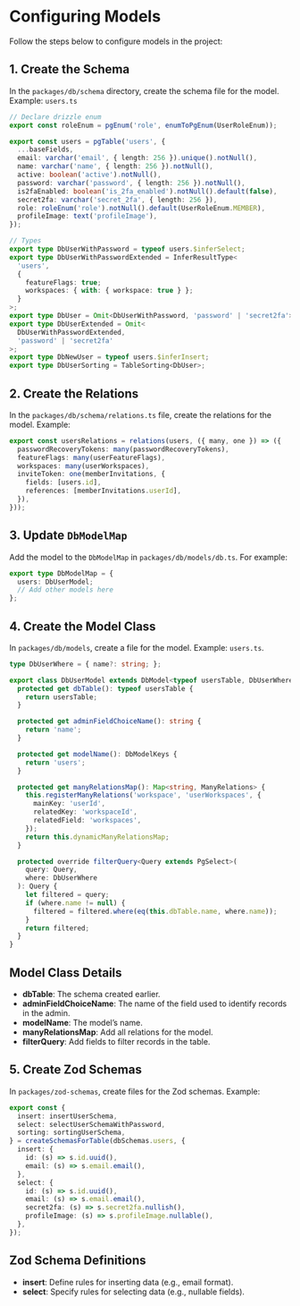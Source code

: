 # Configuring Models

Follow the steps below to configure models in the project:

## 1. Create the Schema

In the `packages/db/schema` directory, create the schema file for the model. Example: `users.ts`

```ts
// Declare drizzle enum
export const roleEnum = pgEnum('role', enumToPgEnum(UserRoleEnum));

export const users = pgTable('users', {
  ...baseFields,
  email: varchar('email', { length: 256 }).unique().notNull(),
  name: varchar('name', { length: 256 }).notNull(),
  active: boolean('active').notNull(),
  password: varchar('password', { length: 256 }).notNull(),
  is2faEnabled: boolean('is_2fa_enabled').notNull().default(false),
  secret2fa: varchar('secret_2fa', { length: 256 }),
  role: roleEnum('role').notNull().default(UserRoleEnum.MEMBER),
  profileImage: text('profileImage'),
});

// Types
export type DbUserWithPassword = typeof users.$inferSelect;
export type DbUserWithPasswordExtended = InferResultType<
  'users',
  {
    featureFlags: true;
    workspaces: { with: { workspace: true } };
  }
>;
export type DbUser = Omit<DbUserWithPassword, 'password' | 'secret2fa'>;
export type DbUserExtended = Omit<
  DbUserWithPasswordExtended,
  'password' | 'secret2fa'
>;
export type DbNewUser = typeof users.$inferInsert;
export type DbUserSorting = TableSorting<DbUser>;
```

## 2. Create the Relations

In the `packages/db/schema/relations.ts` file, create the relations for the model. Example:

```typescript
export const usersRelations = relations(users, ({ many, one }) => ({
  passwordRecoveryTokens: many(passwordRecoveryTokens),
  featureFlags: many(userFeatureFlags),
  workspaces: many(userWorkspaces),
  inviteToken: one(memberInvitations, {
    fields: [users.id],
    references: [memberInvitations.userId],
  }),
}));
```

## 3. Update `DbModelMap`

Add the model to the `DbModelMap` in `packages/db/models/db.ts`. For example:

```typescript
export type DbModelMap = {
  users: DbUserModel;
  // Add other models here
};
```

## 4. Create the Model Class

In `packages/db/models`, create a file for the model. Example: `users.ts`.

```typescript
type DbUserWhere = { name?: string; };

export class DbUserModel extends DbModel<typeof usersTable, DbUserWhere> {
  protected get dbTable(): typeof usersTable {
    return usersTable;
  }

  protected get adminFieldChoiceName(): string {
    return 'name';
  }

  protected get modelName(): DbModelKeys {
    return 'users';
  }

  protected get manyRelationsMap(): Map<string, ManyRelations> {
    this.registerManyRelations('workspace', 'userWorkspaces', {
      mainKey: 'userId',
      relatedKey: 'workspaceId',
      relatedField: 'workspaces',
    });
    return this.dynamicManyRelationsMap;
  }

  protected override filterQuery<Query extends PgSelect>(
    query: Query,
    where: DbUserWhere
  ): Query {
    let filtered = query;
    if (where.name != null) {
      filtered = filtered.where(eq(this.dbTable.name, where.name));
    }
    return filtered;
  }
}
```

## Model Class Details

- **dbTable**: The schema created earlier.
- **adminFieldChoiceName**: The name of the field used to identify records in the admin.
- **modelName**: The model’s name.
- **manyRelationsMap**: Add all relations for the model.
- **filterQuery**: Add fields to filter records in the table.


## 5. Create Zod Schemas

In `packages/zod-schemas`, create files for the Zod schemas. Example:

```typescript
export const {
  insert: insertUserSchema,
  select: selectUserSchemaWithPassword,
  sorting: sortingUserSchema,
} = createSchemasForTable(dbSchemas.users, {
  insert: {
    id: (s) => s.id.uuid(),
    email: (s) => s.email.email(),
  },
  select: {
    id: (s) => s.id.uuid(),
    email: (s) => s.email.email(),
    secret2fa: (s) => s.secret2fa.nullish(),
    profileImage: (s) => s.profileImage.nullable(),
  },
});
```

## Zod Schema Definitions

- **insert**: Define rules for inserting data (e.g., email format).
- **select**: Specify rules for selecting data (e.g., nullable fields).
